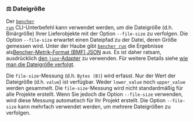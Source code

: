 
### ⚖️ Dateigröße

Der <code><a href="/de/docs/explanation/bencher-run/">bencher run</a></code> CLI-Unterbefehl
kann verwendet werden, um die Dateigröße (d.h. Binärgröße) Ihrer Lieferobjekte mit der Option `--file-size` zu verfolgen.
Die Option `--file-size` erwartet einen Dateipfad zu der Datei, deren Größe gemessen wird.
Unter der Haube gibt <code><a href="/de/docs/explanation/bencher-run/">bencher run</a></code>
die Ergebnisse als[Bencher-Metrik-Format (BMF) JSON][bmf] aus.
Es ist daher ratsam, ausdrücklich [den `json`-Adapter][json] zu verwenden.
Für weitere Details siehe [wie man die Dateigröße verfolgt][file size].

Die `file-size`-Messung (d.h. `Bytes (B)`) wird erfasst.
Nur der Wert der Dateigröße (d.h. `value`) ist verfügbar.
Weder `lower_value` noch `upper_value` werden gesammelt.
Die `file-size`-Messung wird nicht standardmäßig für alle Projekte erstellt.
Wenn Sie jedoch die Option `--file-size` verwenden, wird diese Messung automatisch für Ihr Projekt erstellt.
Die Option `--file-size` kann mehrfach verwendet werden, um mehrere Dateigrößen zu verfolgen.

<Binary />

[json]: #-json

[bmf]: /de/docs/reference/bencher-metric-format/
[file size]: /de/docs/how-to/track-file-size/
